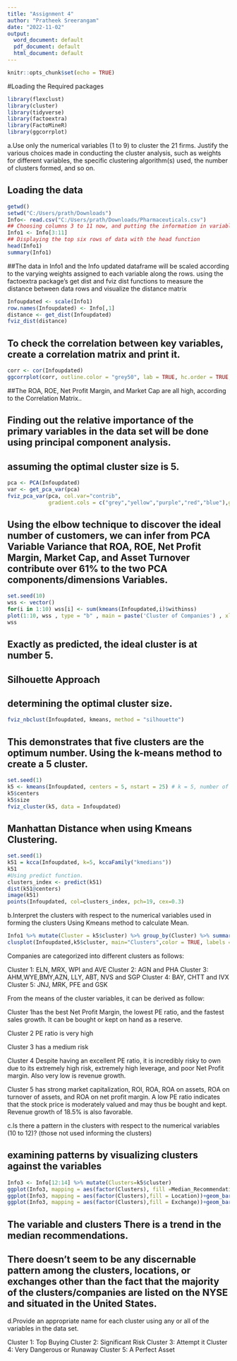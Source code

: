 ---
title: "Assignment 4"
author: "Pratheek Sreerangam"
date: "2022-11-02"
output:
  word_document: default
  pdf_document: default
  html_document: default
---

```{r setup, include=FALSE}
knitr::opts_chunk$set(echo = TRUE)
```

#Loading the Required packages

```{r}
library(flexclust)
library(cluster)
library(tidyverse)
library(factoextra) 
library(FactoMineR)
library(ggcorrplot)
```

a.Use only the numerical variables (1 to 9) to cluster the 21 firms. Justify the various choices made in conducting the cluster analysis, such as weights for different variables, the specific clustering algorithm(s) used, the number of clusters formed, and so on.

## Loading the data

```{r}
getwd()
setwd("C:/Users/prath/Downloads")
Info<- read.csv("C:/Users/prath/Downloads/Pharmaceuticals.csv")
## Choosing columns 3 to 11 now, and putting the information in variable Info 1
Info1 <- Info[3:11]
## Displaying the top six rows of data with the head function
head(Info1)
summary(Info1)
```

##The data in Info1 and the Info updated dataframe will be scaled according to the varying weights assigned to each variable along the rows. using the factoextra package's get dist and fviz dist functions to measure the distance between data rows and visualize the distance matrix

```{r}
Infoupdated <- scale(Info1)
row.names(Infoupdated) <- Info[,1]
distance <- get_dist(Infoupdated)
fviz_dist(distance)
```

## To check the correlation between key variables, create a correlation matrix and print it.

```{r}
corr <- cor(Infoupdated)
ggcorrplot(corr, outline.color = "grey50", lab = TRUE, hc.order = TRUE, type = "full") 
```

##The ROA, ROE, Net Profit Margin, and Market Cap are all high, according to the Correlation Matrix.. 

## Finding out the relative importance of the primary variables in the data set will be done using principal component analysis. 
## assuming the optimal cluster size is 5.
```{r}
pca <- PCA(Infoupdated)
var <- get_pca_var(pca)
fviz_pca_var(pca, col.var="contrib",
             gradient.cols = c("grey","yellow","purple","red","blue"),ggrepel = TRUE ) + labs( title = "PCA Variable Variance")
```

## Using the elbow technique to discover the ideal number of customers, we can infer from PCA Variable Variance that ROA, ROE, Net Profit Margin, Market Cap, and Asset Turnover contribute over 61% to the two PCA components/dimensions Variables.
```{r}
set.seed(10)
wss <- vector()
for(i in 1:10) wss[i] <- sum(kmeans(Infoupdated,i)$withinss)
plot(1:10, wss , type = "b" , main = paste('Cluster of Companies') , xlab = "Number of Clusters", ylab="wss")
wss
```

## Exactly as predicted, the ideal cluster is at number 5.

## Silhouette Approach
## determining the optimal cluster size.

```{r}
fviz_nbclust(Infoupdated, kmeans, method = "silhouette")
```

## This demonstrates that five clusters are the optimum number. Using the k-means method to create a 5 cluster.
```{r}
set.seed(1)
k5 <- kmeans(Infoupdated, centers = 5, nstart = 25) # k = 5, number of restarts = 25
k5$centers 
k5$size  
fviz_cluster(k5, data = Infoupdated) 
```

## Manhattan Distance when using Kmeans Clustering.

```{r}
set.seed(1)
k51 = kcca(Infoupdated, k=5, kccaFamily("kmedians"))
k51
#Using predict function.
clusters_index <- predict(k51)
dist(k51@centers)
image(k51)
points(Infoupdated, col=clusters_index, pch=19, cex=0.3)
```

b.Interpret the clusters with respect to the numerical variables used in forming the clusters Using Kmeans method to calculate Mean.

```{r}
Info1 %>% mutate(Cluster = k5$cluster) %>% group_by(Cluster) %>% summarise_all("mean")
clusplot(Infoupdated,k5$cluster, main="Clusters",color = TRUE, labels = 2,lines = 0)
```

Companies are categorized into different clusters as follows:

Cluster 1: ELN, MRX, WPI and AVE
Cluster 2: AGN and PHA
Cluster 3: AHM,WYE,BMY,AZN, LLY, ABT, NVS and SGP
Cluster 4: BAY, CHTT and IVX
Cluster 5: JNJ, MRK, PFE and GSK

From the means of the cluster variables, it can be derived as follow:

Cluster 1has the best Net Profit Margin, the lowest PE ratio, and the fastest sales growth. It can be bought or kept on hand as a reserve.
 
Cluster 2 PE ratio is very high 

Cluster 3 has a medium risk

Cluster 4 Despite having an excellent PE ratio, it is incredibly risky to own due to its extremely high risk, extremely high leverage, and poor Net Profit margin. Also very low is revenue growth.

Cluster 5 has strong market capitalization, ROI, ROA, ROA on assets, ROA on turnover of assets, and ROA on net profit margin. A low PE ratio indicates that the stock price is moderately valued and may thus be bought and kept. Revenue growth of 18.5% is also favorable.

c.Is there a pattern in the clusters with respect to the numerical variables (10 to 12)? (those not used informing the clusters)

## examining patterns by visualizing clusters against the variables

```{r}
Info3 <- Info[12:14] %>% mutate(Clusters=k5$cluster)
ggplot(Info3, mapping = aes(factor(Clusters), fill =Median_Recommendation))+geom_bar(position='dodge')+labs(x ='Clusters')
ggplot(Info3, mapping = aes(factor(Clusters),fill = Location))+geom_bar(position = 'dodge')+labs(x ='Clusters')
ggplot(Info3, mapping = aes(factor(Clusters),fill = Exchange))+geom_bar(position = 'dodge')+labs(x ='Clusters')
```

## The variable and clusters There is a trend in the median recommendations.

## There doesn't seem to be any discernable pattern among the clusters, locations, or exchanges other than the fact that the majority of the clusters/companies are listed on the NYSE and situated in the United States.

d.Provide an appropriate name for each cluster using any or all of the variables in the data set.

Cluster 1: Top Buying
Cluster 2: Significant Risk
Cluster 3: Attempt it 
Cluster 4: Very Dangerous or Runaway 
Cluster 5: A Perfect Asset 

